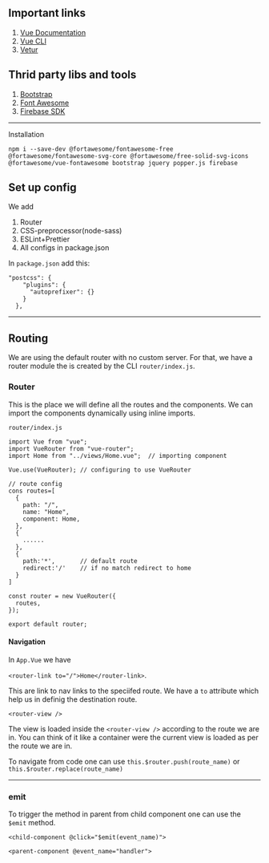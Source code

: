 ## Important links

1. [Vue Documentation](https://vuejs.org/v2/guide/)
2. [Vue CLI](https://cli.vuejs.org/)
3. [Vetur](https://marketplace.visualstudio.com/items?itemName=octref.vetur)

## Thrid party libs and tools

1. [Bootstrap](https://getbootstrap.com/)
2. [Font Awesome](https://fontawesome.com/)
3. [Firebase SDK](https://github.com/firebase/firebase-js-sdk)

<hr />

Installation

```
npm i --save-dev @fortawesome/fontawesome-free @fortawesome/fontawesome-svg-core @fortawesome/free-solid-svg-icons @fortawesome/vue-fontawesome bootstrap jquery popper.js firebase
```

## Set up config

We add

1. Router
2. CSS-preprocessor(node-sass)
3. ESLint+Prettier
4. All configs in package.json

In `package.json` add this:

```
"postcss": {
    "plugins": {
      "autoprefixer": {}
    }
  },
```

<hr />

## Routing

We are using the default router with no custom server.
For that, we have a router module the is created by the CLI `router/index.js`.

### Router

This is the place we will define all the routes and the components. We can import the components dynamically using inline imports.

`router/index.js`

```
import Vue from "vue";
import VueRouter from "vue-router";
import Home from "../views/Home.vue";  // importing component

Vue.use(VueRouter); // configuring to use VueRouter

// route config
cons routes=[
  {
    path: "/",
    name: "Home",
    component: Home,
  },
  {
    ......
  },
  {
    path:'*',       // default route
    redirect:'/'    // if no match redirect to home
  }
]

const router = new VueRouter({
  routes,
});

export default router;
```

#### Navigation

In `App.Vue` we have

`<router-link to="/">Home</router-link>`.

This are link to nav links to the speciifed route. We have a `to` attribute which help us in definig the destination route.

`<router-view />`

The view is loaded inside the `<router-view />` according to the route we are in. You can think of it like a container were the current view is loaded as per the route we are in.

To navigate from code one can use `this.$router.push(route_name)` or `this.$router.replace(route_name)`

<hr />

### emit

To trigger the method in parent from child component one can use the `$emit` method.

```
<child-component @click="$emit(event_name)">

<parent-component @event_name="handler">
```
